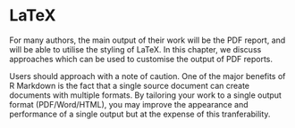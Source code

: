 # LaTeX

For many authors, the main output of their work will be the PDF report, and will be able to utilise the styling of LaTeX. In this chapter, we discuss approaches which can be used to customise the output of PDF reports.

Users should approach with a note of caution. One of the major benefits of R Markdown is the fact that a single source document can create documents with multiple formats. By tailoring your work to a single output format (PDF/Word/HTML), you may improve the appearance and performance of a single output but at the expense of this tranferability.
